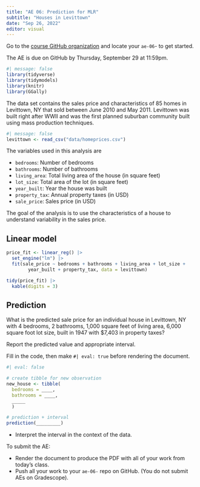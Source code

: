```yaml
---
title: "AE 06: Prediction for MLR"
subtitle: "Houses in Levittown"
date: "Sep 26, 2022"
editor: visual
---
```


::: callout-important
Go to the [course GitHub organization](https://github.com/sta210-fa22) and locate your `ae-06`- to get started.

The AE is due on GitHub by Thursday, September 29 at 11:59pm.
:::

```r
#| message: false
library(tidyverse)
library(tidymodels)
library(knitr)
library(GGally)
```

The data set contains the sales price and characteristics of 85 homes in Levittown, NY that sold between June 2010 and May 2011. Levittown was built right after WWII and was the first planned suburban community built using mass production techniques.

```r
#| message: false
levittown <- read_csv("data/homeprices.csv")
```

The variables used in this analysis are

-   `bedrooms`: Number of bedrooms
-   `bathrooms`: Number of bathrooms
-   `living_area`: Total living area of the house (in square feet)
-   `lot_size`: Total area of the lot (in square feet)
-   `year_built`: Year the house was built
-   `property_tax`: Annual property taxes (in USD)
-   `sale_price`: Sales price (in USD)

The goal of the analysis is to use the characteristics of a house to understand variability in the sales price.

## Linear model

```r
price_fit <- linear_reg() |>
  set_engine("lm") |>
  fit(sale_price ~ bedrooms + bathrooms + living_area + lot_size +
        year_built + property_tax, data = levittown)

tidy(price_fit) |>
  kable(digits = 3)
```

## Prediction

What is the predicted sale price for an individual house in Levittown, NY with 4 bedrooms, 2 bathrooms, 1,000 square feet of living area, 6,000 square foot lot size, built in 1947 with \$7,403 in property taxes?

Report the predicted value and appropriate interval.

::: callout-note
Fill in the code, then make `#| eval: true` before rendering the document.
:::

```r
#| eval: false

# create tibble for new observation 
new_house <- tibble(
  bedrooms = ____, 
  bathrooms = ____, 
  _____
  )

# prediction + interval
prediction(_________)

```

-   Interpret the interval in the context of the data.

::: callout-important
To submit the AE:

-   Render the document to produce the PDF with all of your work from today's class.
-   Push all your work to your `ae-06-` repo on GitHub. (You do not submit AEs on Gradescope).
:::
